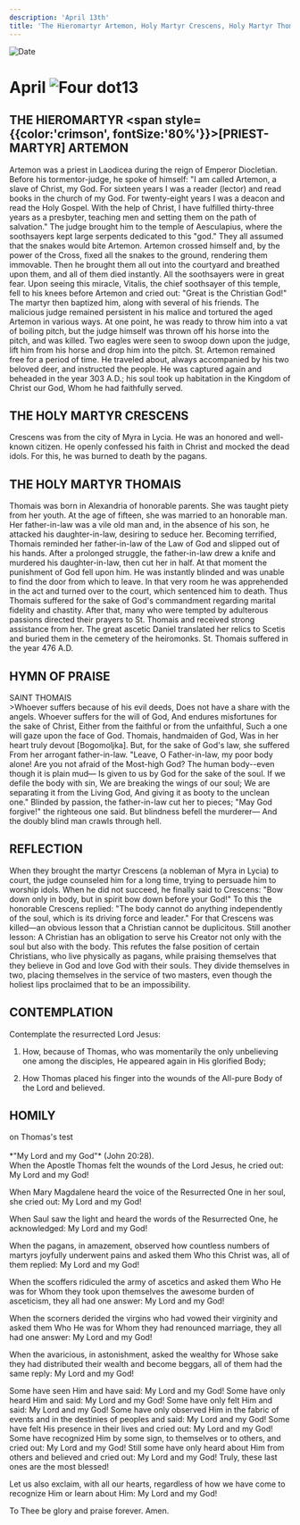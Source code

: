 ```yaml
---
description: 'April 13th'
title: 'The Hieromartyr Artemon, Holy Martyr Crescens, Holy Martyr Thomais'
---
```


<CustomPaginator />
<RunningHead />

<Image src="/title-imprint.png" height={68} width={50} alt="Date" className="title-imprint"/>

# <div id="date">April <Image className="four-dot" src="/four-dot.png" height={15} width={15} alt="Four dot" />13</div>

## THE HIEROMARTYR <span style={{color:'crimson', fontSize:'80%'}}>[PRIEST-MARTYR]</span> ARTEMON

Artemon was a priest in Laodicea during the reign of Emperor Diocletian. Before his tormentor-judge, he spoke of himself: "I am called Artemon, a slave of Christ, my God. For sixteen years I was a reader (lector) and read books in the church of my God. For twenty-eight years I was a deacon and read the Holy Gospel. With the help of Christ, I have fulfilled thirty-three years as a presbyter, teaching men and setting them on the path of salvation." The judge brought him to the temple of Aesculapius, where the soothsayers kept large serpents dedicated to this "god." They all assumed that the snakes would bite Artemon. Artemon crossed himself and, by the power of the Cross, fixed all the snakes to the ground, rendering them immovable. Then he brought them all out into the courtyard and breathed upon them, and all of them died instantly. All the soothsayers were in great fear. Upon seeing this miracle, Vitalis, the chief soothsayer of this temple, fell to his knees before Artemon and cried out: "Great is the Christian God!" The martyr then baptized him, along with several of his friends. The malicious judge remained persistent in his malice and tortured the aged Artemon in various ways. At one point, he was ready to throw him into a vat of boiling pitch, but the judge himself was thrown off his horse into the pitch, and was killed. Two eagles were seen to swoop down upon the judge, lift him from his horse and drop him into the pitch. St. Artemon remained free for a period of time. He traveled about, always accompanied by his two beloved deer, and instructed the people. He was captured again and beheaded in the year 303 A.D.; his soul took up habitation in the Kingdom of Christ our God, Whom he had faithfully served.

## THE HOLY MARTYR CRESCENS

Crescens was from the city of Myra in Lycia. He was an honored and well-known citizen. He openly confessed his faith in Christ and mocked the dead idols. For this, he was burned to death by the pagans.

## THE HOLY MARTYR THOMAIS

Thomais was born in Alexandria of honorable parents. She was taught piety from her youth. At the age of fifteen, she was married to an honorable man. Her father-in-law was a vile old man and, in the absence of his son, he attacked his daughter-in-law, desiring to seduce her. Becoming terrified, Thomais reminded her father-in-law of the Law of God and slipped out of his hands. After a prolonged struggle, the father-in-law drew a knife and murdered his daughter-in-law, then cut her in half. At that moment the punishment of God fell upon him. He was instantly blinded and was unable to find the door from which to leave. In that very room he was apprehended in the act and turned over to the court, which sentenced him to death. Thus Thomais suffered for the sake of God's commandment regarding marital fidelity and chastity. After that, many who were tempted by adulterous passions directed their prayers to St. Thomais and received strong assistance from her. The great ascetic Daniel translated her relics to Scetis and buried them in the cemetery of the heiromonks. St. Thomais suffered in the year 476 A.D.


## HYMN OF PRAISE
<div style={{textAlign:'center', color:'crimson', fontWeight:'bold'}}>
SAINT THOMAIS
</div>
>Whoever suffers because of his evil deeds,  
Does not have a share with the angels.  
Whoever suffers for the will of God,  
And endures misfortunes for the sake of Christ,  
Either from the faithful or from the unfaithful,  
Such a one will gaze upon the face of God.  
Thomais, handmaiden of God,  
Was in her heart truly devout [Bogomoljka].  
But, for the sake of God's law, she suffered  
From her arrogant father-in-law.  
"Leave, O Father-in-law, my poor body alone!  
Are you not afraid of the Most-high God?  
The human body--even though it is plain mud—  
Is given to us by God for the sake of the soul.  
If we defile the body with sin,  
We are breaking the wings of our soul;  
We are separating it from the Living God,  
And giving it as booty to the unclean one."  
Blinded by passion, the father-in-law cut her to pieces;  
"May God forgive!" the righteous one said.  
But blindness befell the murderer—  
And the doubly blind man crawls through hell.  


## REFLECTION

When they brought the martyr Crescens (a nobleman of Myra in Lycia) to court, the judge counseled him for a long time, trying to persuade him to worship idols. When he did not succeed, he finally said to Crescens: "Bow down only in body, but in spirit bow down before your God!" To this the honorable Crescens replied: "The body cannot do anything independently of the soul, which is its driving force and leader." For that Crescens was killed—an obvious lesson that a Christian cannot be duplicitous. Still another lesson: A Christian has an obligation to serve his Creator not only with the soul but also with the body. This refutes the false position of certain Christians, who live physically as pagans, while praising themselves that they believe in God and love God with their souls. They divide themselves in two, placing themselves in the service of two masters, even though the holiest lips proclaimed that to be an impossibility.


## CONTEMPLATION

Contemplate the resurrected Lord Jesus:

1. How, because of Thomas, who was momentarily the only unbelieving one among the disciples, He appeared again in His glorified Body;

2. How Thomas placed his finger into the wounds of the All-pure Body of the Lord and believed.


## HOMILY
<div style={{textAlign:'center', color:'crimson', fontWeight:'bold'}}>
on Thomas's test
</div>
<br />
<div style={{textAlign:'right'}}>
*"My Lord and my God"* (John 20:28).
</div>
When the Apostle Thomas felt the wounds of the Lord Jesus, he cried out: My Lord and my God!

When Mary Magdalene heard the voice of the Resurrected One in her soul, she cried out: My Lord and my God!

When Saul saw the light and heard the words of the Resurrected One, he acknowledged: My Lord and my God!

When the pagans, in amazement, observed how countless numbers of martyrs joyfully underwent pains and asked them Who this Christ was, all of them replied: My Lord and my God!

When the scoffers ridiculed the army of ascetics and asked them Who He was for Whom they took upon themselves the awesome burden of asceticism, they all had one answer: My Lord and my God!

When the scorners derided the virgins who had vowed their virginity and asked them Who He was for Whom they had renounced marriage, they all had one answer: My Lord and my God!

When the avaricious, in astonishment, asked the wealthy for Whose sake they had distributed their wealth and become beggars, all of them had the same reply: My Lord and my God!

Some have seen Him and have said: My Lord and my God! Some have only heard Him and said: My Lord and my God! Some have only felt Him and said: My Lord and my God! Some have only observed Him in the fabric of events and in the destinies of peoples and said: My Lord and my God! Some have felt His presence in their lives and cried out: My Lord and my God! Some have recognized Him by some sign, to themselves or to others, and cried out: My Lord and my God! Still some have only heard about Him from others and believed and cried out: My Lord and my God! Truly, these last ones are the most blessed!

Let us also exclaim, with all our hearts, regardless of how we have come to recognize Him or learn about Him: My Lord and my God!

To Thee be glory and praise forever. Amen.